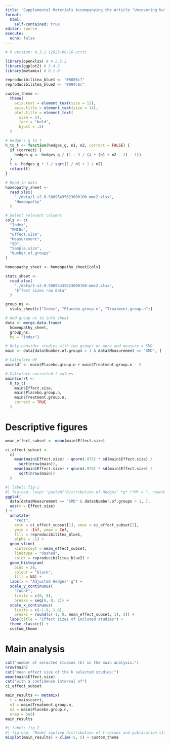 ```yaml
---
title: 'Supplemental Materials Accompanying the Article "Uncovering Null Effects in Null Fields: The Case of Homeopathy"'
format: 
  html:
    self-contained: true
editor: source
execute: 
  echo: false
---
```


```r
# R version: 4.3.1 (2023-06-16 ucrt)

library(openxlsx) # 4.2.5.2
library(ggplot2) # 3.4.2
library(metamix) # 0.1.0
```

```r
reproducibilitea_blue1 <- "#0086cf"
reproducibilitea_blue2 <- "#004c6c"

custom_theme <- 
  theme(
    axis.text = element_text(size = 12),
    axis.title = element_text(size = 14),
    plot.title = element_text(
      size = 14,
      face = "bold",
      hjust = .5)
  )
```

```r
# Hedge's g to t
h_to_t <- function(hedges_g, n1, n2, correct = FALSE) {
  if (correct) {
    hedges_g <- hedges_g / (1 - 3 / (4 * (n1 + n2 - 2) - 1))
  }
  t <- hedges_g * 1 / sqrt(1 / n1 + 1 / n2)
  return(t)
}
```


```r
# Read in data
homeopathy_sheet <- 
  read.xlsx(
    "./data/1-s2.0-S0895435623000100-mmc2.xlsx",
    "Homeopathy"
  )

# Select relevant columns
cols <- c(
  "Index",
  "PMIDs",
  "Effect.size",
  "Measurement",
  "SD",
  "Sample.size", 
  "Number.of.groups"
)

homeopathy_sheet <- homeopathy_sheet[cols]

stats_sheet <- 
  read.xlsx(
    "./data/1-s2.0-S0895435623000100-mmc2.xlsx",
    "Effect sizes raw data"
  )

group_ns <- 
  stats_sheet[c("Index", "Placebo.group.n", "Treatment.group.n")]

# Add group ns to info sheet
data <- merge.data.frame(
  homeopathy_sheet,
  group_ns,
  by = "Index")
```

```r
# Only consider studies with two groups or more and measure = SMD
main <- data[data$Number.of.groups > 1 & data$Measurement == "SMD", ]

# Calculate df
main$df <- main$Placebo.group.n + main$Treatment.group.n - 2

# Calculate corrected t values
main$corrt <- 
  h_to_t(
    main$Effect.size,
    main$Placebo.group.n,
    main$Treatment.group.n,
    correct = TRUE
  )
```

# Descriptive figures

```r
mean_effect_subset <- mean(main$Effect.size)

ci_effect_subset <- 
  c(
    mean(main$Effect.size) - qnorm(.975) * sd(main$Effect.size) / 
      sqrt(nrow(main)),
    mean(main$Effect.size) + qnorm(.975) * sd(main$Effect.size) / 
      sqrt(nrow(main))
  )
```


```r
#| label: fig-1
#| fig-cap: !expr 'paste0("Distribution of Hedges’ *g* (*M* = ", round(mean(main$Effect.size, na.rm = TRUE), 2), ", *SD* = ", round(sd(main$Effect.size, na.rm = TRUE), 2), ") effect sizes in the *k* = ", nrow(main), " studies taken from Sigurdson’s homeopathy data set that consist of more than one group. Hedges’ *g* was calculated as homeopathy-placebo mean difference divided by the pooled baseline standard deviation weighted by sample sizes and multiplied by the correction factor *J* = 1 − 3/(4 · (*n*<sub>1</sub> + *n*<sub>2</sub>) − 9). The dashed line and the colored area indicate the mean and its 95% confidence interval.")'
ggplot(
  data[data$Measurement == "SMD" & data$Number.of.groups > 1, ],
  aes(x = Effect.size)
) +
  annotate(
    "rect",
    xmin = ci_effect_subset[1], xmax = ci_effect_subset[2],
    ymin = -Inf, ymax = Inf,
    fill = reproducibilitea_blue1,
    alpha = .1) +
  geom_vline(
    xintercept = mean_effect_subset,
    linetype = "dashed",
    color = reproducibilitea_blue2) +
  geom_histogram(
    bins = 20,
    colour = "black",
    fill = NA) +
  labs(x = "Adjusted Hedges' g") +
  scale_y_continuous(
    "Count",
    limits = c(0, 8),
    breaks = seq(0, 8, 2)) +
  scale_x_continuous(
    limits = c(-1.8, 1.8),
    breaks = round(c(-1, 0, mean_effect_subset, 1), 2)) +
  labs(title = "Effect sizes of included studies") +
  theme_classic() +
  custom_theme
```

# Main analysis

```r
cat("number of selected studies (k) in the main analysis:")
nrow(main)
cat("mean effect size of the k selected studies:")
mean(main$Effect.size)
cat("with a confidence interval of")
ci_effect_subset

main_results <- metamix(
  t = main$corrt,
  n1 = main$Treatment.group.n,
  n2 = main$Placebo.group.n,
  nrep = 5e5)
main_results
```

```r
#| label: fig-2
#| fig-cap: "Model implied distribution of t-values and publication status"
mixplot(main_results) + xlim(-5, 5) + custom_theme
```